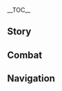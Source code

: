 {{CharacterTabs}}
{{LanguageTabs}}
{{Stub|1={{Meta/VO|tl=1|Japanese}}}}
__TOC__
==Story==
{{VO/Story
|character           = {{ROOTPAGENAME}}
|language            = ja
|name                = 凝光
|vo_01_01_title      = 初めまして…
|vo_01_01_subtitle   = Hello
|vo_01_01_file       = VO_{language}{character} Hello.ogg
|vo_01_01_tx         = 私は七星の「天権」、凝光。ねえ、取引しない？あなたが私の護衛になる代わりに、私が璃月で頭角を現わすコツを教えてあげる。
|vo_01_01_rm         = Watashi wa shichisei no "Tenchuen", Gyoukou. Nee, torihiki shinai? Anata ga watashi no goei ni naru kawari ni, watashi ga Riiyue de toukaku wo arawasu kotsu wo oshiete ageru.
|vo_01_01_tl         = 
|vo_02_01_title      = 世間話・骨董品
|vo_02_01_subtitle   = Chat: Antiques
|vo_02_01_file       = VO_{language}{character} Chat - Antiques.ogg
|vo_02_01_tx         = お城が買えるほど貴重な骨董品でも、人が得る快楽はそれを手にしたほんの一瞬だけよ。
|vo_02_01_rm         = Oshiro ga kaeru hodo kichou-na kottouhin demo, hito ga eru kairaku wa sore wo te ni shita honno isshun dake yo.
|vo_02_01_tl         = 
|vo_02_02_title      = 世間話・商戦
|vo_02_02_subtitle   = Chat: Trade War
|vo_02_02_file       = VO_{language}{character} Chat - Trade War.ogg
|vo_02_02_tx         = 商戦の中で、完璧な狩人は痕跡を残さないわ。
|vo_02_02_rm         = Shousen no naka de, kanpeki-na karyuudo wa konseki wo nokosanai wa.
|vo_02_02_tl         = 
|vo_02_03_title      = 世間話・投資
|vo_02_03_subtitle   = Chat: Investments
|vo_02_03_file       = VO_{language}{character} Chat - Investments.ogg
|vo_02_03_tx         = 新しい投資先でも探そうかしら。モラは多いに越したことないわ。
|vo_02_03_rm         = Atarashii toushisaki de mo sagasou kashira. Mora wa ooi ni koshita koto nai wa.
|vo_02_03_tl         = 
|vo_03_01_title      = 雨の日…
|vo_03_01_subtitle   = When It Rains
|vo_03_01_file       = VO_{language}{character} When It Rains.ogg
|vo_03_01_tx         = あら、雨ね。傘はよろしく。
|vo_03_01_rm         = Ara, ame ne. Kasa wa yoroshiku.
|vo_03_01_tl         = 
|vo_03_02_title      = 雪の日…
|vo_03_02_subtitle   = When It Snows
|vo_03_02_file       = VO_{language}{character} When It Snows.ogg
|vo_03_02_tx         = ただの雪景色じゃない。私が「雪の砕け散る様」を見せてあげましょうか？
|vo_03_02_rm         = Tada no yukigeshiki ja nai. Watashi ga "yuki no kudakechiru you" wo misete agemashou-ka?
|vo_03_02_tl         = 
|vo_03_03_title      = 晴れの日…
|vo_03_03_subtitle   = When the Sun Is Out
|vo_03_03_file       = VO_{language}{character} When the Sun Is Out.ogg
|vo_03_03_tx         = 今日は平和だと？ははっ、その目は信じない方がいいわ、目は嘘をつくから。
|vo_03_03_rm         = Kyou wa heiwa da to? Haha', sono me wa shinjinai hou ga iiwa, me wa uso wo tsuku kara.
|vo_03_03_tl         = 
|vo_03_04_title      = 暴風の日…
|vo_03_04_subtitle   = When the Wind Is Blowing
|vo_03_04_file       = VO_{language}{character} When the Wind Is Blowing.ogg
|vo_03_04_tx         = こんな風の強い日は漁師にとって災難をもたらす、そして…ふふっ、何でもないわ。
|vo_03_04_rm         = Konna kaze no tsuyoi hi wa roushi ni totte sainai wo motarasu, soshite... Fufu', nandemo nai wa.
|vo_03_04_tl         = 
|vo_04_01_title      = おはよう…
|vo_04_01_subtitle   = Good Morning
|vo_04_01_file       = VO_{language}{character} Good Morning.ogg
|vo_04_01_tx         = おはよう。重要性の高い案件から報告しなさい。
|vo_04_01_rm         = Ohayou. Juuyousei no takai anken kara houkoku shinasai.
|vo_04_01_tl         = 
|vo_04_02_title      = こんにちは…
|vo_04_02_subtitle   = Good Afternoon
|vo_04_02_file       = VO_{language}{character} Good Afternoon.ogg
|vo_04_02_tx         = 「琉璃亭」と「新月軒」、あなたはどちらがお気に入りかしら？
|vo_04_02_rm         = "Ruritei" to "Shingetsuken", anata wa dochira ga okini'iri-kashira?
|vo_04_02_tl         = 
|vo_04_03_title      = こんばんは…
|vo_04_03_subtitle   = Good Evening
|vo_04_03_file       = VO_{language}{character} Good Evening.ogg
|vo_04_03_tx         = 茶屋が満席？なら「群玉閣」にいらっしゃい。まあ…お代が支払えるならね。
|vo_04_03_rm         = Chaya ga manseki? Nara "Gungyokukaku" ni irasshai. Maa... Odai ga shiharaeru nara ne.
|vo_04_03_tl         = 
|vo_04_04_title      = おやすみ…
|vo_04_04_subtitle   = Good Night
|vo_04_04_file       = VO_{language}{character} Good Night.ogg
|vo_04_04_tx         = ええ、休みなさい。何かあったら、お知らせするから。
|vo_04_04_rm         = Ee, yasuminasai. Nanika attara, oshirase suru kara.
|vo_04_04_tl         = 
|vo_05_01_title      = 凝光自身について・観点
|vo_05_01_subtitle   = About {character}: Worldview
|vo_05_01_file       = VO_{language}{character} About {character} - Worldview.ogg
|vo_05_01_tx         = 値段交渉もビジネス戦略も、勢いと手段は二の次よ。勝利を手にしたいのなら、まずは相手の手の内を読みなさい。
|vo_05_01_rm         = Nedan koushou mo bijinesu senryaku, ikio to shudan wa ninotsugi yo. Shouri wo te ni shitai no nara, mazu wa aite no te no uchi wo yominasai.
|vo_05_01_tl         = 
|vo_05_02_title      = 凝光自身について・印象
|vo_05_02_subtitle   = About {character}: Impression
|vo_05_02_file       = VO_{language}{character} About {character} - Impression.ogg
|vo_05_02_tx         = 私の印象が変わったと？ふふ…あの時は、あなたの力が必要だったから、親切にして当然よ。でも今は、あなたを大事な「契約」仲間だと思ってるから。仲間同士、嘘偽りはいらないでしょ。
|vo_05_02_rm         = Watashi no inshou ga kawatta to? Fufu... Ano toki wa, anata no chikara ga hitsuyou datta kara, shinsetsu ni shite touzen yo. Demo kyou wa, anata wo daiji-na "keiyaku" nakama da to omotteru kara. Nakamadoushi, usoitsuwari wa iranai desho.
|vo_05_02_tl         = 
|vo_06_01_title      = 噂話について…
|vo_06_01_subtitle   = About Us: Rumors
|vo_06_01_file       = VO_{language}{character} About Us - Rumors.ogg
|vo_06_01_tx         = 私に関する噂、あなたもよく聞いてるわよね。ふふふっ、私がどんな人物かはその目で見極めなさい…もちろん、あなたの意見も噂の一部になるけど。
|vo_06_01_rm         = Watashi ni kansuru uwasa, anata mo yoku kiiteru wa yo ne. Fufufu', watashi ga donna jinbutsu ka wa sono me de mikiwamenasai... Mochiron, anata no iken mo uwasa no ichibu ni naru kedo.
|vo_06_01_tl         = 
|vo_06_02_title      = 観察について…
|vo_06_02_subtitle   = About Us: Observing
|vo_06_02_file       = VO_{language}{character} About Us - Observing.ogg
|vo_06_02_tx         = こんなに一緒にいたのだから、あなたは「観察」を学べたかしら？では、試しに私を「観察」してみなさい。私の腹心になるまでね。
|vo_06_02_rm         = Konna ni issho-ni ita no dakara, anata wa "kansatsu" wo manabeta-kashira? De wa, tameshi ni watashi wo "kansatsu" shiteminasai. Watashi no fukushin ni naru made ne.
|vo_06_02_tl         = 
|vo_06_03_title      = 群玉閣について…
|vo_06_03_subtitle   = About Us: Jade Chamber
|vo_06_03_file       = VO_{language}{character} About Us - Jade Chamber.ogg
|vo_06_03_tx         = 傍に来なさい。「群玉閣」は見える？最初はひとつの部屋ほどの広さだったけど、今はこの璃月の上空を覆うことができるようになった。いつか、その規模が七国を包めるようになったら、その時はあなたも、私の傍にいなさい。
|vo_06_03_rm         = Soba ni kinasai. "Gungyokukaku" wa mieru? Saisho wa hitotsu no heya hodo no hirosa datta kedo, ima wa kono Riiyue no joukuu wo ooukoto ga dekiru you ni natta. Itsuka, sono kibo ga shichikoku wo kurumeru you ni nattara, sono toki wa anata mo, watashi no soba ni inasai.
|vo_06_03_tl         = 
|vo_07_01_title      = 「神の目」について…
|vo_07_01_subtitle   = About the [[Vision]]
|vo_07_01_file       = VO_{language}{character} About the Vision.ogg
|vo_07_01_tx         = モラで解決できることは、「神の目」を使うまでもない。モラで解決できないようなことに関しては…今まで一回しかなかったわ。
|vo_07_01_rm         = Mora de kaiketsu dekiru koto wa, "kami no me" wo tsukau made mo nai. Mora de kaiketsu dekinaiyou-na koto ni kanshite wa... Ima made ikkai shika nakatta wa.
|vo_07_01_tl         = 
|vo_07_02_title      = シェアしたいこと・荘家
|vo_07_02_subtitle   = Something to Share: Banker
|vo_07_02_file       = VO_{language}{character} Something to Share - Banker.ogg
|vo_07_02_tx         = 博徒はいつも、希望を次の賽の目に託すけど…最後に儲かるのは、一度も賽に触れていない荘家よ。
|vo_07_02_rm         = Bakuto wa itsumo, kibou wo tsugi no sai no me ni takusu kedo... Saigo ni moukara no wa, ichido mo sai ni furete inai doumoto yo.
|vo_07_02_tl         = 
|vo_07_03_title      = シェアしたいこと・目標
|vo_07_03_subtitle   = Something to Share: Goal
|vo_07_03_file       = VO_{language}{character} Something to Share - Goal.ogg
|vo_07_03_tx         = 帝君がいなくなったことは、璃月にとっても七星にとっても大きな試練。私だって、いろいろ悩んでうまく眠れなくなるのは久しぶりよ。<br />でも私は、私の目標を諦めない。いつか、群玉閣で七国を覆えるようにするわ。
|vo_07_03_rm         = Teikun ga inaku natta koto wa, Riiyue ni totte mo shichisei ni totte mo ooki-na shiren. Watashi datte, iroiro nayande umaku nemurenaku naru no wa hisashiiburi yo.<br />Demo watashi wa, watashi no mokuhyou wo akiramenai. Itsuka, Gungyokukaku de shichikoku wo kutsugaeru nyou ni suru wa.
|vo_07_03_tl         = 
|vo_07_04_title      = 興味のあること…
|vo_07_04_subtitle   = Interesting Things
|vo_07_04_file       = VO_{language}{character} Interesting Things.ogg
|vo_07_04_tx         = 璃月の古典文学に「琉璃百合」に対する賛美がたくさんあるけど、今は絶滅危惧種になっていて、「玉京台」でしか見られなくなっているわ。有名でなかなか手に入らないから、余計に値が上がったのよね。
|vo_07_04_rm         = Riiyue no kotenbungaku ni "ruriyuri" ni taisuru sanbi ga takusan aru kedo, ima wa zetsumetsukigushu ni natte ite, "gyokukeidai" de shika mirarenaku natte hairu wa. Yuumei de nakanaka te ni iranai kara, yokei ni atai ga agatta no yo one.
|vo_07_04_tl         = 
|vo_08_01_title      = 北斗について・罰金
|vo_08_01_subtitle   = About [[Beidou]]: Fines
|vo_08_01_file       = VO_{language}{character} About Beidou - Fines.ogg
|vo_08_01_tx         = あの…船長ね。たくさんの人から尊敬されているくせに、いつも真っ先にルールを無視するのよね。彼女が支払った罰金は新しい遠洋漁船が買えるくらいよ。
|vo_08_01_rm         = Ano... senchou ne. Takusan no hito kara sonkei sareteiru kuse ni, itsumo massaki ni ruuru wo mushi suru no yo ne. Kanojo ga shiharatta bakkin wa atarashii enyou gyosen ga kaeru kurai yo.
|vo_08_01_tl         = 
|vo_08_02_title      = 北斗について・態度
|vo_08_02_subtitle   = About [[Beidou]]: Attitude
|vo_08_02_file       = VO_{language}{character} About Beidou - Attitude.ogg
|vo_08_02_tx         = どんなに言葉を尽くしても、相手が我が道を行くなんてこと、あなたはまだ経験したことないかもしれないわね。いい、なるべくあの北斗船長とは会わせないでちょうだい。
|vo_08_02_rm         = Donna ni kotoba wo kotogotoku shite mo, aite ga warega michi wo iku nante koto, anata wa mada keiken shita koto nai ka mo shirenai wa ne. Ii, narubeku ano Hokuto senchou to wa awasenaide choudai.
|vo_08_02_tl         = 
|vo_08_03_title      = 鍾離について…
|vo_08_03_subtitle   = About [[Zhongli]]
|vo_08_03_file       = VO_{language}{character} About Zhongli.ogg
|vo_08_03_tx         = 鍾離…「往生堂」に尊敬されているあの先生は他人の知らないことをよく知っている…彼の弱点を把握するまで、いくら優秀な駒とはいえ、まだ使えそうにないわ。
|vo_08_03_rm         = Shouri... "Oujoudou" ni seikei sareteiru ano sensei wa tanin no shiranai koto wo yoku shitte iru... Kare no jakuten wo haaku suru made, ikura yuushuu-na koma to wa ie, mada tsukaesouni nai wa.
|vo_08_03_tl         = 
|vo_08_04_title      = 行秋について…
|vo_08_04_subtitle   = About [[Xingqiu]]
|vo_08_04_file       = VO_{language}{character} About Xingqiu.ogg
|vo_08_04_tx         = 飛雲商会の次男坊、ああいう性格の人が私のことを気に食わないのは分かるし、私も彼を困らせたりしない。「道同じからざれば、相い為に謀らず」というのはこのことよ。
|vo_08_04_rm         = Hi'unshoukai no jinanbou, aa iu seikaku no hito ga watashi no koto wo ki ni kuwanai no wa wakarushi, watashi mo kare wo komarasetari shinai. "Michi onaji kara zareba, ai tame ni hakarazu" to iu no wa kono koto yo.
|vo_08_04_tl         = 
|vo_08_05_title      = 香菱について…
|vo_08_05_subtitle   = About [[Xiangling]]
|vo_08_05_file       = VO_{language}{character} About Xiangling.ogg
|vo_08_05_tx         = 「万民堂」の小娘ね…いつも私を疑っているのは顔を見れば分かるわ。ふふっ、ここ数年私が「万民堂」に送った資金援助の額をあの子が知ったら、どんな顔するんでしょうね？
|vo_08_05_rm         = "Banmindou" no komusume... Itsumo watashi wo utagutte iru no wa kao wo mireba wakaru wa. Fufu', koko sounen watashi ga "Banmindou" ni okutta shikin enjo no gaku wo ano ko ga shittara, donna kao surundeshou ne?
|vo_08_05_tl         = 
|vo_08_06_title      = 甘雨について…
|vo_08_06_subtitle   = About [[Ganyu]]
|vo_08_06_file       = VO_{language}{character} About Ganyu.ogg
|vo_08_06_tx         = たとえ甘雨でも、頼り過ぎてはいけないわよ。「上手の手から水が漏る」ということわざがあるように、大事なことほど自分の手で成し、自分の目で見てこそ安心できるの。
|vo_08_06_rm         = Tatoeba Kan'u demo, tayorisugite wa ikenai wa yo. "Jouzu no te kara mizu ga moru" to iu kotowaza ga aru you ni, daiji-na koto hodo jibun no te de nashi, jibun no me de mite koso anshin dekiru no.
|vo_08_06_tl         = 
|vo_08_07_title      = ヨォーヨについて…
|vo_08_07_subtitle   = About [[Yaoyao]]
|vo_08_07_file       = VO_{language}{character} About Yaoyao.ogg
|vo_08_07_tx         = 甘雨が世話してる娘のことかしら？ふふっ、心配しないで、他の人に言うつもりはないわ。あの船長もたまには正しいことするのね。そういえば、ヨォーヨは最近海鮮ばかり食べてるみたいよ、野菜も食べさせるよう甘雨に言ってくれないかしら。
|vo_08_07_rm         = Kan'u ga seiwa shiteru kanojo no koto kashira? Fufu', shinpai shinaide, ta no hito ni iu tsumori wa nai wa. Ano senchou mo tama ni wa tadashii koto suru no wa. Sou ieba, Yooyo wa saikin kaisen bakari tabeteru mitai yo, yasai mo tabesaseru you Kan'u ni itte kurenai kashira.
|vo_08_07_tl         = 
|vo_08_08_title      = 刻晴について…
|vo_08_08_subtitle   = About [[Keqing]]
|vo_08_08_file       = VO_{language}{character} About Keqing.ogg
|vo_08_08_tx         = 「玉衡」ね…最近ずいぶんと変わったのよね。璃月にとってかつての彼女のほうが良かったのか、それとも今の彼女のほうがいいのか、もう少し時間が経たないと判断できないと思うわ。
|vo_08_08_rm         = "Tamakou" ne... Saikin zuibun to kawatta no yo one. Riiyue ni totte katsute no kanojo no hou ga yokatta no ka, sore to mo imo no kanojo no hou ga ii no ka, mou sukoshi jikan ga tate tanai to handan dekinai to omou wa.
|vo_08_08_tl         = 
|vo_08_09_title      = ジンについて…
|vo_08_09_subtitle   = About [[Jean]]
|vo_08_09_file       = VO_{language}{character} About Jean.ogg
|vo_08_09_tx         = モンドの代理団長、きっと真面目で繊細な女性なんでしょうね。その適切な言葉遣いだけでなく、手紙のたたみ方さえきちんとしてるわ。見落としてしまいそうな場所にこそ、その人の本当の品格が宿るのよ。
|vo_08_09_rm         = Mondo no dairi danchou, kitto majime de sensai-na josei nan deshou ne. Sono tekisetsu-na kotobadzukai dake de naku, tegami no tatamikata sae kichin to shiteru wa. Miotoshi to shite shimaisou-na basho ni koso, sono hito no hontou no hinkaku ga yadoru yo.
|vo_08_09_tl         = 
|vo_08_10_title      = 煙緋について…
|vo_08_10_subtitle   = About [[Yanfei]]
|vo_08_10_file       = VO_{language}{character} About Yanfei.ogg
|vo_08_10_tx         = 煙緋？彼女はある意味、頼もしいライバルね。彼女が巧妙に法律を解釈し、人々に様々な助言をしたからこそ、私もこうして法律の抜け穴を見つけて、法典を改善することができているの。彼女がいなかったら、どれほどの時間を要していたかわからないわ。
|vo_08_10_rm         = Enhi? Kanojo wa aru imi, tanomoshii raibaru ne. Kanojo ga koumyou ni houritsu wo kaishi, hitobito ni samazama-na jogen wo shita kara koso, watashi mo koushite houritsu no nukeana wo mitsukete, houten wo kaizen suru koto ga dekite iru no. Kanojo ga inakattara, dore hodo no jikan wo youshite ita kawaranai wa.
|vo_08_10_tl         = 
|vo_08_11_title      = 申鶴について…
|vo_08_11_subtitle   = About [[Shenhe]]
|vo_08_11_file       = VO_{language}{character} About Shenhe.ogg
|vo_08_11_friendship = 4
|vo_08_11_quest      = The Crane Returns on the Wind
|vo_08_11_tx         = 申鶴さんは元気かしら？彼女の面倒を見てくれてご苦労様。あなたたちが群玉閣の再建を手伝ってくれたこと、ずっと心にとめているし、感謝している。さて、社交辞令はここまでにしましょう。お茶も用意してあるし、暇な時はもっとここに来てもいいのよ。
|vo_08_11_rm         = Shinkaku-san wa genki kashira? Kanojo no mendou wo mite kurete gokurou-sama. Anata-tachi ga Gungyoku-kaku no saiken wo tetsudatte kureta koto, zutto kokoro ni tomete iru shi, kansha shite iru. Sate, shakou jirei wa koko made ni shimashou. Ocha mo youi shite arushi, himana toki wa motto koko ni kite mo ii no yo.
|vo_08_11_tl         = 
|vo_08_12_title      = 雲菫について…
|vo_08_12_subtitle   = About [[Yun Jin]]
|vo_08_12_file       = VO_{language}{character} About Yun Jin.ogg
|vo_08_12_friendship = 4
|vo_08_12_tx         = 雲菫ね…どう、彼女の劇には慣れたかしら？最初は理解が難しいかもしれないけど、腰を据えてじっくり味わってみた方がいいわよ。私が彼女の劇団に投資したのはね、ただ、この優雅な芸術がずっと継承されていくべきだと思ったからなの。
|vo_08_12_rm         = Unkin ne... Dou, kanojo no geki ni wa nareta kashira? Saishou wa rikai ga muzukashii kamo shirenai kedo, koshi o suete jikkuri ajiwatte mita hou ga ii wa yo. Watashi ga kanojo no gekidan ni toushi shita no wa ne, tada, kono yuugana geijutsu ga zutto keishou sarete iku beki da to omotta kara na no.
|vo_08_12_tl         = 
|vo_08_13_title      = 夜蘭について…
|vo_08_13_subtitle   = About [[Yelan]]
|vo_08_13_friendship = 4
|vo_08_13_file       = VO_{language}{character} About Yelan.ogg
|vo_08_13_tx         = 彼女は面白い人よ。私にとって、信頼の置ける人物ね。八面玲瓏で、才能も申し分ない。ふふっ、同じ賢い者同士、あなたたちが良い関係を築けるといいわね。
|vo_08_13_rm         = 
|vo_08_13_tl         = Kanojo wa omoshiroi hito yo. Watashi ni totte, shinrai no okeru jinbutsu ne. Hachimen-reirou de, sainou mo moushibun nai. Fufu', onaji kashikoi-mono doushi, anata-tachi ga ii kankei wo kidzukeru to ii wa ne.

|vo_09_01_title      = 凝光を知る・1
|vo_09_01_subtitle   = More About {character}: I
|vo_09_01_file       = VO_{language}{character} More About {character} - 01.ogg
|vo_09_01_tx         = あなたなら、複雑なしきたりを守る必要はないわ。楽にしなさい。でも私の時間も大事にしてほしいから、説明は簡潔にお願いね。
|vo_09_01_rm         = Anata nara, bukuzatsu nashi kitari wo mamoru hitsuyou wa inai wa. Raku ni shinasai. Demo watashi no jikan mo daiji ni shite hoshii kara, setsumei wa kanketsu ni onegai wa.
|vo_09_01_tl         = 
|vo_09_02_title      = 凝光を知る・2
|vo_09_02_subtitle   = More About {character}: II
|vo_09_02_file       = VO_{language}{character} More About {character} - 02.ogg
|vo_09_02_tx         = 子供は無邪気だから、彼らからもらった情報は一番価値があるものだと思っているけど、あなたはどうなの？あなたが私にくれるものは、どんなものかしら？
|vo_09_02_rm         = Kodomo wa mujaki dakara, karera kara moratta jouhou wa ichiban kachi ga aru mono da to omotte iru kedo, anata wa dou na no? Anata ga watashi ni kureru mono wa, donna mono kashira?
|vo_09_02_tl         = 
|vo_09_03_title      = 凝光を知る・3
|vo_09_03_subtitle   = More About {character}: III
|vo_09_03_file       = VO_{language}{character} More About {character} - 03.ogg
|vo_09_03_tx         = 最近あることを考えているわ。もしあなたを璃月に足止めできたら、いつか…もしかしたらこの都市の…ふふっ、考えただけよ。この投資は割に合うかどうか、まだ考える必要があるわ。
|vo_09_03_rm         = Saikin aru koto wo kangaete iru wa. Moshi anata wo Riiyue ni ashidome dekitara, itsuka... Moshikashitara kono toshi... Fufu', kangaeta dake yo. Kono toushi wa wari ni au-ka dou-ka, mada kangaeru hitsuyou ga aru wa.
|vo_09_03_tl         = 
|vo_09_04_title      = 凝光を知る・4
|vo_09_04_subtitle   = More About {character}: IV
|vo_09_04_file       = VO_{language}{character} More About {character} - 04.ogg
|vo_09_04_tx         = モラを使って便宜を図るという私のやり方を学ぶといいわ。でもこれだけは覚えておいて、モラで作った関係は一時的なものよ。ふふっ、それは私がモラであなたを試すようなことをしない理由でもあるわ。
|vo_09_04_rm         = Mora wo tsukatte bengi wo hakaru to iu watashi no yarikata wo manabu to ii wa. Demo kore dake wa oboete oite, mora de tsukutta kankei wa ichijiteki-na mono yo. Fufu', sore wa watashi ga mora de anata wo tamesu youna koto wo shinai riyuu demo aru wa.
|vo_09_04_tl         = 
|vo_09_05_title      = 凝光を知る・5
|vo_09_05_subtitle   = More About {character}: V
|vo_09_05_file       = VO_{language}{character} More About {character} - 05.ogg
|vo_09_05_tx         = いい投資だったわ。モラの収益はそんなにないけど、あなたと過ごした時間はいい見返りになった。ふふっ、どうやら私はまた勝ったようね&mdash;&mdash;だって、あなたに賭けてたんだから。
|vo_09_05_rm         = Ii toushi datta wa. Mora no shuueki wa sonna ni nai kedo, anata to sugoshita jikan wa ii mikaeri ni natta. Fufu', dou yara watashi wa mata katta you ne&mdash;&mdash; Datte, anata ni kaketetan dakara.
|vo_09_05_tl         = 
|vo_10_01_title      = 凝光の趣味…
|vo_10_01_subtitle   = {character}'s Hobbies
|vo_10_01_file       = VO_{language}{character} Hobbies.ogg
|vo_10_01_tx         = 「璃月千年」をやってみない？あなたの棋士としての実力を見せてもらうわ。
|vo_10_01_rm         = "Riiyue Sennen" wo yatte minai? Anata no kishi to shite no jitsuryoku wo misete morau wa.
|vo_10_01_tl         = 
|vo_10_02_title      = 凝光の悩み…
|vo_10_02_subtitle   = {character}'s Troubles
|vo_10_02_file       = VO_{language}{character} Troubles.ogg
|vo_10_02_tx         = 悩み…ふーん？「璃月七星」の悩みを教えたら、あなたは受け止められる？それに、もしあなたがうっかり言ってしまった時は…
|vo_10_02_rm         = Nayami... Fuun? "Riiyue Shichisei" no nayami wo oshietara, anata wa uketomerareru? Sore ni, moshi anata ga ukkari itte shimatta toki wa...
|vo_10_02_tl         = 
|vo_10_03_title      = 好きな食べ物…
|vo_10_03_subtitle   = Favorite Food
|vo_10_03_file       = VO_{language}{character} Favorite Food.ogg
|vo_10_03_tx         = 鶏と豚骨を弱火で煮込んだ出汁を柔らかい白菜の芯にかける。食に対する執着はそんなにないから、普段はそういうものを食べたら、もう満足よ。
|vo_10_03_rm         = Tori to tonkotsu wo yowabi de nikonda dashi wo yawarakai hakusai no shin ni kakeru. Shoku ni tsui suru shuuchaku wa sonna ni nai kara, fudan wa sou iu mono wo tabetara, mou manzoku yo.
|vo_10_03_tl         = 
|vo_10_04_title      = 嫌いな食べ物…
|vo_10_04_subtitle   = Least Favorite Food
|vo_10_04_file       = VO_{language}{character} Least Favorite Food.ogg
|vo_10_04_tx         = 宴席で「黄金ガニ」という高貴な料理を必ず頼む人を見たことがあるけど、何とも言えないわ。あの料理で私を招待するくらいなら、直接モラを私に渡した方がマシよ。
|vo_10_04_rm         = Enseki de "ougon gani" to iu kouki-na ryouri wo kanarazu tanomu hito wo mita koto ga aru kedo, nani to mo ienai wa. Ano ryouri de watashi wo shoutai suru kurai nara, chokusetsu mora wo watashi ni watashita hou ga mashi yo.
|vo_10_04_tl         = 

<!-- Receiving a Gift -->
|vo_11_01_title      = 贈り物を受け取る·1
|vo_11_01_subtitle   = Receiving a Gift: I
|vo_11_01_file       = VO_{language}{character} Receiving a Gift - 01.ogg
|vo_11_01_tx         = 悪くないわ。あなたっていつも、私の予想を超えてくるのね。
|vo_11_01_rm         = 
|vo_11_01_tl         = 

|vo_11_02_title      = 贈り物を受け取る·2
|vo_11_02_subtitle   = Receiving a Gift: II
|vo_11_02_file       = VO_{language}{character} Receiving a Gift - 02.ogg
|vo_11_02_tx         = 肝心な要素を掴めていなければ、せっかくの努力も水の泡よ…分かる？
|vo_11_02_rm         = 
|vo_11_02_tl         = 

|vo_11_03_title      = 贈り物を受け取る·3
|vo_11_03_subtitle   = Receiving a Gift: III
|vo_11_03_file       = VO_{language}{character} Receiving a Gift - 03.ogg
|vo_11_03_tx         = 気持ちは受け取っておくわ。
|vo_11_03_rm         = 
|vo_11_03_tl         = 

|vo_12_01_title      = 誕生日… (空)
|vo_12_01_subtitle   = Birthday (Aether)
|vo_12_01_file       = VO_{language}{character} Birthday A.ogg
|vo_12_01_tx         = これは上質な霓裳花で織った生地、これはあなたの分で、あとこっちは…妹さんが見つかったらこれで彼女に服を作ってあげなさい。誕生日、おめでとう。
|vo_12_01_rm         = Kore wa joushitsu-na geishoubana de otta kiji, kore wa anata no bun de, ato kocchi wa... imouto-san ga mitsukattara kore de kanojo ni fuku wo tsukutte agenasai. Tanjoubi, omedetou.
|vo_12_01_tl         = 
|vo_12_02_title      = 誕生日… (蛍)
|vo_12_02_subtitle   = Birthday (Lumine)
|vo_12_02_file       = VO_{language}{character} Birthday B.ogg
|vo_12_02_tx         = これは上質な霓裳花で織った生地、新しい服でも作って、いい誕生日を過ごしなさい。
|vo_12_02_rm         = Kore wa joushitsu-na geishoubana de otta kiji, atarashii fuku de mo tsukutte, ii tanjoubi wo sugoshinasai.
|vo_12_02_tl         = 
|vo_13_01_title      = 突破した感想・起
|vo_13_01_subtitle   = Feelings About Ascension: Intro
|vo_13_01_file       = VO_{language}{character} Feelings About Ascension -  01.ogg
|vo_13_01_tx         = 「武闘」は知的さに欠ける、下策中の下策よ。
|vo_13_01_rm         = "Butou" wa chitekisa ni kakeru, gesakuchuu no gesaku yo.
|vo_13_01_tl         = 
|vo_13_02_title      = 突破した感想・承
|vo_13_02_subtitle   = Feelings About Ascension: Building Up
|vo_13_02_file       = VO_{language}{character} Feelings About Ascension -  02.ogg
|vo_13_02_tx         = 時間とモラを引き換えに「力」を手に入れる、ね。面白い、その価値を認めるわ。
|vo_13_02_rm         = Jikano to mora wo hikikae ni "chikara" wo te ni ireru, ne. Omoshiroi, sono kachi wo mitomeru wa.
|vo_13_02_tl         = 
|vo_13_03_title      = 突破した感想・転
|vo_13_03_subtitle   = Feelings About Ascension: Climax
|vo_13_03_file       = VO_{language}{character} Feelings About Ascension -  03.ogg
|vo_13_03_tx         = あなたはどんな気持ちで頑張ってきたのかしら…シーッ、言わないで。見抜くのにもう少し時間をちょうだい。
|vo_13_03_rm         = Anata wa donna kimochi de ganbatte kita no kashira... Shii', iwanaide. Minuku no ni mou sukoshi jikan wo choudai.
|vo_13_03_tl         = 
|vo_13_04_title      = 突破した感想・結
|vo_13_04_subtitle   = Feelings About Ascension: Conclusion
|vo_13_04_file       = VO_{language}{character} Feelings About Ascension -  04.ogg
|vo_13_04_tx         = 誰かを肯定するなんてめったにしないけど、どうやら褒めずにいられないようね。ふふっ、あなたはよくやってくれたわ。もしあなたのような人が私の部下にもっといたら…ううん、あなた一人で十分かもね。
|vo_13_04_rm         = Dare-ka wo koutei suru nante metta ni shinai kedo, dou yara homezu ni irarenai you ne. Fufu, anata wa yoku yatte kureta wa. Moshi anata no you na hito ga  watashi no buka ni motto itara... Uun, anata hitori de juubun ka mo ne.
|vo_13_04_tl         = 
}}

==Combat==
{{Combat VO
|character           = {{ROOTPAGENAME}}
|language            = ja

|skill_1_tx          = 取るに足らないわ。
|skill_1_tl          = It's nothing.
|skill_1_rm          = Toru ni taranai wa.
|skill_2_tx          = 無駄な努力をやめたら？
|skill_2_tl          = Would (you) quit wasting your effort?
|skill_2_rm          = Muda-na doryoku wo yametara?
|skill_3_tx          = フン、諦めなさい。
|skill_3_tl          = Hmph, give up.
|skill_3_rm          = Fun, akiramenasai.

|burst_1_tx          = その命、頂いたわ。
|burst_1_tl          = I'll take your life.
|burst_1_rm          = Sono inochi, itadaita wa.
|burst_2_tx          = 降参しなさい。
|burst_2_tl          = Surrender.
|burst_2_rm          = Kousan shinasai.
|burst_3_tx          = ふふっ、さようなら。
|burst_3_tl          = Heh, farewell.
|burst_3_rm          = Fufu', sayounara.

|sprint-s_1_file     = Sprint Start 01,Sprint Start 02,Sprint Start 03


|glider_1_file       = Deploying Wind Glider 01,Deploying Wind Glider 02,Deploying Wind Glider 03

|chest_1_tx          =   なかなかの慧眼ね。
|chest_1_tl          = Quite a keen eye.
|chest_1_rm          = Nakanaka no keigan ne.
|chest_2_tx          =   地道に一歩一歩。
|chest_2_tl          = Steadily, step by step.
|chest_2_rm          = Jimichi ni ippo ippo.
|chest_3_tx          =   財宝は多ければ多いほどいいわね。
|chest_3_tl          = The more treasure, the better.
|chest_3_rm          = Zaihou wa ookereba ooihodo ii wa ne.

|low-hp_1_tx         = 私を傷つけるなんて。
|low-hp_1_tl         = To think (you) would hurt me.
|low-hp_1_rm         = Watashi wo kizutsukeru nante.
|low-hp_2_tx         = その顔、覚えたわ。
|low-hp_2_tl         = I'll remember that face (of yours).
|low-hp_2_rm         = Sono kao, oboeta wa.
|low-hp_3_tx         = フン。
|low-hp_3_tl         = Hmph.
|low-hp_3_rm         = Fun.


|fallen_1_tx         = この世の中にいる人は全員駒よ…
|fallen_1_tl         = Everyone in this world is a pawn...
|fallen_1_rm         = Kono yo no naka ni iru hito wa zen'in koma yo...
|fallen_2_tx         = 勝負はついた…どうすることもできないわね。
|fallen_2_tl         = The winner is decided... nothing more can be done.
|fallen_2_rm         = Shoubu wa tsuita... dou suru koto mo dekinai wa ne.
|fallen_3_tx         = これが、「天権」の終焉…？
|fallen_3_tl         = Is this the end of the "Tianquan"...?
|fallen_3_rm         = Kore ga, "Tenchuen" no shuuen...?

|hit-l_1_file        = Light Hit Taken 02
|hit-l_1_tx          = 無礼者。
|hit-l_1_tl          = Insolent.
|hit-l_1_rm          = Bureimono.
|hit-l_2_file        = Light Hit Taken 01,Light Hit Taken 03,Light Hit Taken 04,Light Hit Taken 05,Light Hit Taken 06

|hit-h_1_tx          = 待ちなさい。
|hit-h_1_tl          = Wait!
|hit-h_1_rm          = Machinasai.
|hit-h_2_tx          = 血で血を洗おうかしら。
|hit-h_2_tl          = Shall blood repay blood?
|hit-h_2_rm          = Chi de chi wo araou kashira.
|hit-h_3_file        = Heavy Hit Taken 06
|hit-h_3_actual_tx   = やるわね。
|hit-h_3_actual_rm   = Yaru wa ne.
|hit-h_3_actual_tl   = Well played.
|hit-h_4_file        = Heavy Hit Taken 03,Heavy Hit Taken 04,Heavy Hit Taken 05

|join_1_tx           = わかったわ。
|join_1_tl           = Understood.
|join_1_rm           = Wakatta wa.
|join_2_tx           = 時間を無駄にしちゃいけないわ。
|join_2_tl           = We mustn't waste time.
|join_2_rm           = Jikan wo muda ni shicha ikenai wa.
|join_3_tx           = 私を失望させないでね。
|join_3_tl           = Don't disappoint me.
|join_3_rm           = Watashi wo shitsubou sasenaide ne.


|atk-l_1_file        = Light Attack 01,Light Attack 02,Light Attack 03,Light Attack 04,Light Attack 05,Light Attack 06,Light Attack 07

|atk-m_1_file        = Mid Attack 01,Mid Attack 02,Mid Attack 03

|atk-h_1_file        = Heavy Attack 03
|atk-h_1_actual_tx   = 見てなさい。
|atk-h_1_actual_rm   = Mitenasai.
|atk-h_1_actual_tl   = Look here.
|atk-h_2_file        = Heavy Attack 01,Heavy Attack 02

|climb_1_file        = Climbing 01,Climbing 02,Climbing 03,Climbing 04,Climbing 05


|jump_1_file         = Jumping 01,Jumping 02,Jumping 03,Jumping 04,Jumping 05

<!--
Copy paste the following line in any section that does not have any voice files, change the X for the section's title:
'''{{ROOTPAGENAME}} does not feature any X Voice-Overs'''
-->
}}

==Navigation==
{{Character Navbox|type=playable|link type=vo-ja}}